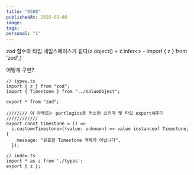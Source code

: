 ```yaml
---
title: "0508"
publishedAt: 2025-05-08
image: 
tags: 
personal: "1"
---
```

zod 함수와 타입 네임스페이스가 같다(z.object() + z.infer<> - import { z } from 'zod';)

어떻게 구현?

```tsx
// types.ts
import { z } from "zod";
import { Timestone } from "../ValueObject";

export * from "zod";

//////// 이 아래로는 portlogics용 커스텀 스키마 및 타입 export해주기 ////////////
export const timestone = () =>
  z.custom<Timestone>((value: unknown) => value instanceof Timestone, {
    message: "유효한 Timestone 객체가 아닙니다",
  });
```

```tsx
// index.ts
import * as z from './types';
export { z };
```